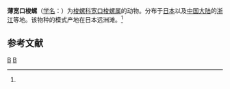 {{Speciesbox
| taxon = Aperiovula shikamai
| binomial_authority = (Cate, 1973)<ref name='id10737'>{{cite web| url =http://www.bioinfo.cn/db05/BjdwSpecies.php?action=view&id=10737| title =薄宽口梭螺| work =《中国动物物种编目数据库》| publisher =中国科学院微生物研究所| author =中国科学院动物研究所| accessdate =2009-04-28| deadurl =yes| archiveurl =https://web.archive.org/web/20160305004843/http://www.bioinfo.cn/db05/BjdwSpecies.php?action=view&id=10737| archivedate =2016-03-05}}</ref>
}}

'''薄宽口梭螺'''（[[学名|学名]]：{{lang|la|''Aperiovula shikamai''}}）为[[梭螺科|梭螺科]][[宽口梭螺属|宽口梭螺属]]的动物。分布于[[日本|日本]]以及[[中国大陆|中国大陆]]的[[浙江|浙江]]等地。该物种的模式产地在日本远洲滩。<ref name='id10737'/>

== 参考文献 ==
{{reflist}}

{{软体动物小作品}}

{{Taxonbar}}
[[Category:1973年描述的动物|B]]
[[Category:宽口梭螺属|B]]
